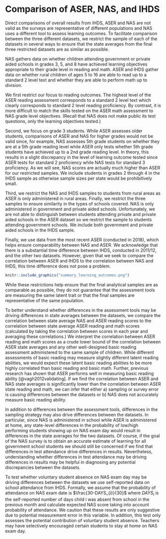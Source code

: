 
# Comparison of ASER, NAS, and IHDS {#comparison}

Direct comparisons of overall results from IHDS, ASER and NAS are not valid as the surveys are representative of different populations and NAS uses a different tool to assess learning outcomes. To facilitate comparison between the three different datasets, we restrict the sample of each of the datasets in several ways to ensure that the state averages from the final three restricted datasets are as similar as possible.

NAS gathers data on whether children attending government or private aided schools in grades 3, 5, and 8 have achieved learning objectives appropriate to their grade level in reading and math. ASER and IHDS gather data on whether rural children of ages 5 to 16 are able to read up to a standard 2 level text and whether they are able to perform math up to division.

We first restrict our focus to reading outcomes. The highest level of the ASER reading assessment corresponds to a standard 2 level text which clearly corresponds to standard 2 level reading proficiency. By contrast, it is more difficult to match the skills tested on the ASER math assessment to NAS grade level objectives. (Recall that NAS does not make public its test questions, only the learning objectives tested.)

Second, we focus on grade 3 students. While ASER assesses older students, comparisons of ASER and NAS for higher grades would not be valid since, for example, NAS assesses 5th grade students on whether they are at a 5th grade reading level while ASER only tests whether 5th grade students have achieved up to a 2nd grade reading level. In theory, this results in a slight discrepancy in the level of learning outcome tested since ASER tests for standard 2 proficiency while NAS tests for standard 3 proficiency. As we will see, NAS scores are actually much higher than ASER for our restricted samples. We include students in grades 2 through 4 in the IHDS sample as otherwise sample sizes per state would be prohibitively small.

Third, we restrict the NAS and IHDS samples to students from rural areas as ASER is only administered in rural areas. Finally, we restrict the three samples to ensure similarity in the types of schools covered. NAS is only administered in government and private aided schools. Unfortunately, we are not able to distinguish between students attending private and private aided schools in the ASER dataset so we restrict the sample to students attending government schools. We include both government and private aided schools in the IHDS sample.

Finally, we use data from the most recent ASER (conducted in 2018), which helps ensure comparability between NAS and ASER. We acknowledge that there is a substantial time difference between IHDS, conducted in 2011/12, and the other two datasets. However, given that we seek to compare the correlation between ASER and IHDS to the correlation between NAS and IHDS, this time difference does not pose a problem.

```r
knitr::include_graphics("summary_learning_outcomes.png")
```


While these restrictions help ensure that the final analytical samples are as comparable as possible, they do not guarantee that the assessment tools are measuring the same latent trait or that the final samples are representative of the same population.

To better understand whether differences in the assessment tools may be driving differences in state averages between the datasets, we compare the correlation between state average NAS and ASER reading scores to the correlation between state average ASER reading and math scores (calculated by taking the correlation between scores in each year and averaging these correlations.) We interpret the correlation between ASER reading and math scores as a crude lower bound of the correlation between ASER state averages and any other well-designed basic reading assessment administered to the same sample of children. While different assessments of basic reading may measure slightly different latent reading abilities, we would expect these latent basic reading abilities to be more highly correlated than basic reading and basic math. Further, previous research has shown that ASER performs well in measuring basic reading ability [@vagh2012validating]. If we find the correlation between ASER and NAS state averages is significantly lower than the correlation between ASER state reading and math, we can infer that either a) sampling or survey error is causing differences between the datasets or b) NAS does not accurately measure basic reading ability.

In addition to differences between the assessment tools, differences in the sampling strategy may also drive differences between the datasets. In particular, since NAS is administered in school while ASER is administered at home, any state-level differences in the probability of low/high performing students showing up on NAS exam day would result in differences in the state averages for the two datasets. Of course, if the goal of the NAS survey is to obtain an accurate estimate of learning for all government school students we should still be concerned if we find that differences in test attendance drive differences in results. Nevertheless, understanding whether differences in test attendance may be driving differences in results may be helpful in diagnosing any potential discrepancies between the datasets.

To test whether voluntary student absence on NAS exam day may be driving differences between the datasets we use self-reported data on school attendance from IHDS. Formally, we assume that
the probability of attendance on NAS exam date is $\frac{30-DAYS_{i}}{30}$ where $DAYS_{i}$ is the self-reported number of days child i was absent from school in the previous month and calculate expected NAS score taking into account probability of attendance. We caution that these results are only suggestive due to potential measurement error in this variable. In addition, this test only assesses the potential contribution of voluntary student absence. Teachers may have selectively encouraged certain students to stay at home on NAS exam day.  \textcolor{red}{Here we should talk about the fact that the IHDS happened in a different year, and why we should not be worried about that}
